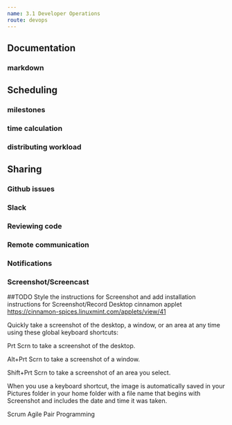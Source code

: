 ```yaml
---
name: 3.1 Developer Operations
route: devops
---
```

## Documentation

### markdown

## Scheduling

### milestones

### time calculation

### distributing workload

## Sharing

### Github issues

### Slack

### Reviewing code

### Remote communication

### Notifications


### Screenshot/Screencast
##TODO Style the instructions for Screenshot and add installation instructions for Screenshot/Record Desktop cinnamon applet https://cinnamon-spices.linuxmint.com/applets/view/41

Quickly take a screenshot of the desktop, a window, or an area at any time using these global keyboard shortcuts:

Prt Scrn to take a screenshot of the desktop.

Alt+Prt Scrn to take a screenshot of a window.

Shift+Prt Scrn to take a screenshot of an area you select.

When you use a keyboard shortcut, the image is automatically saved in your Pictures folder in your home folder with a file name that begins with Screenshot and includes the date and time it was taken.



Scrum
Agile
Pair Programming